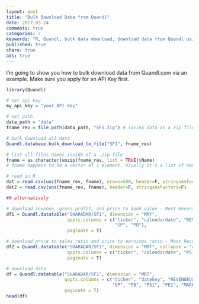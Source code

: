 ```yaml
---
layout: post
title: "Bulk Download Data from Quandl"
date: 2017-03-24
comments: true
categories: r
keywords: "R, Quandl, bulk data download, download data from Quandl using R"
published: true
share: true
ads: true
---
```


I'm going to show you how to bulk download data from Quandl.com via an example. 
Make sure you apply for an API Key first.

```r
library(Quandl)

# set api key
my_api_key = "your API key"

# set path
data_path = "data"
fname_rev = file.path(data_path, "SF1.zip") # saving data as a zip file

# bulk download all data
Quandl.database.bulk_download_to_file("SF1", fname_rev)

# list all files names inside of a .zip file
fname = as.character(unzip(fname_rev, list = TRUE)$Name)
# fname happens to be a vector of 1 element. Usually it's a list of names.

# read in R
dat = read.csv(unz(fname_rev, fname), nrows=500, header=F, stringsAsFactors=F)
dat2 = read.csv(unz(fname_rev, fname), header=F, stringsAsFactors=F)

## alternatively

# download revenue, gross profit, and price to book value - Most Recent Annual (MRY)
df1 = Quandl.datatable("SHARADAR/SF1", dimension = "MRY", 
                       qopts.columns = c("ticker", "calendardate", "REVENUEUSD", 
                                         "GP", "PB"), 
                       paginate = T)

# download price to sales ratio and price to earnings ratio - Most Recent Trailing Twelve Months (MRT)
df2 = Quandl.datatable("SHARADAR/SF1", dimension = "MRT", collapse = "annual",
                       qopts.columns = c("ticker", "calendardate", "PS1", "PE1"),
                       paginate = T) 

# download data
df = Quandl.datatable("SHARADAR/SF1", dimension = "MRT", 
                      qopts.columns = c("ticker", "datekey", "REVENUEUSD", 
                                        "GP", "PB", "PS1", "PE1", "MARKETCAP"), 
                      paginate = T)
head(df)
```
